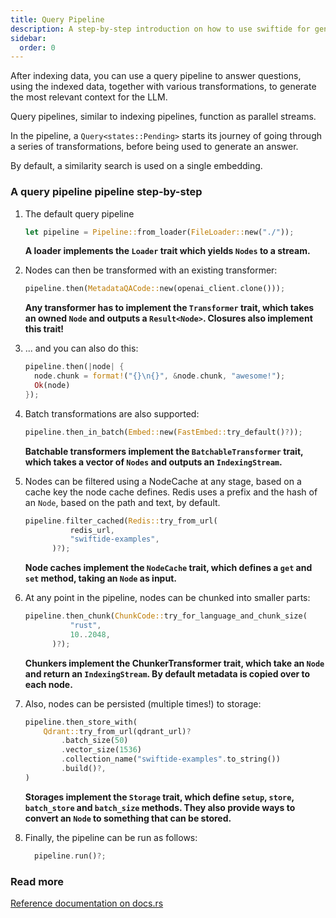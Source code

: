```yaml
---
title: Query Pipeline
description: A step-by-step introduction on how to use swiftide for generating answers with a query pipeline.
sidebar:
  order: 0
---
```


After indexing data, you can use a query pipeline to answer questions, using the indexed data, together with various
transformations, to generate the most relevant context for the LLM.

Query pipelines, similar to indexing pipelines, function as parallel streams.

In the pipeline, a `Query<states::Pending>` starts its journey of going through
a series of transformations, before being used to generate an answer.

By default, a similarity search is used on a single embedding.


### A query pipeline pipeline step-by-step

<Steps>

1. The default query pipeline

   ```rust
   let pipeline = Pipeline::from_loader(FileLoader::new("./"));
   ```

   **A loader implements the `Loader` trait which yields `Nodes` to a stream.**

2. Nodes can then be transformed with an existing transformer:

   ```rust
   pipeline.then(MetadataQACode::new(openai_client.clone()));
   ```

   **Any transformer has to implement the `Transformer` trait, which takes an owned `Node` and outputs a `Result<Node>`. Closures also implement this trait!**

3. ... and you can also do this:

   ```rust
   pipeline.then(|node| {
     node.chunk = format!("{}\n{}", &node.chunk, "awesome!");
     Ok(node)
   });
   ```

4. Batch transformations are also supported:

   ```rust
   pipeline.then_in_batch(Embed::new(FastEmbed::try_default()?));
   ```

   **Batchable transformers implement the `BatchableTransformer` trait, which takes a vector of `Nodes` and outputs an `IndexingStream`.**

5. Nodes can be filtered using a NodeCache at any stage, based on a cache key the node cache defines. Redis uses a prefix and the hash of an `Node`, based on the path and text, by default.

   ```rust
   pipeline.filter_cached(Redis::try_from_url(
             redis_url,
             "swiftide-examples",
         )?);
   ```

   **Node caches implement the `NodeCache` trait, which defines a `get` and `set` method, taking an `Node` as input.**

6. At any point in the pipeline, nodes can be chunked into smaller parts:

   ```rust
   pipeline.then_chunk(ChunkCode::try_for_language_and_chunk_size(
             "rust",
             10..2048,
         )?);
   ```

   **Chunkers implement the ChunkerTransformer trait, which take an `Node` and return an `IndexingStream`. By default metadata is copied over to each node.**

7. Also, nodes can be persisted (multiple times!) to storage:

   ```rust
   pipeline.then_store_with(
       Qdrant::try_from_url(qdrant_url)?
           .batch_size(50)
           .vector_size(1536)
           .collection_name("swiftide-examples".to_string())
           .build()?,
   )
   ```

   **Storages implement the `Storage` trait, which define `setup`, `store`, `batch_store` and `batch_size` methods. They also provide ways to convert an `Node` to something that can be stored.**

8. Finally, the pipeline can be run as follows:

   ```rust
     pipeline.run()?;
   ```

</Steps>

### Read more

[Reference documentation on docs.rs](https://docs.rs/swiftide/latest/swiftide/)
